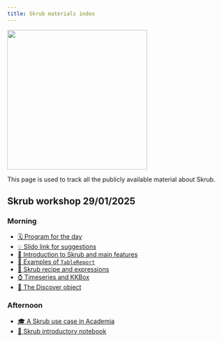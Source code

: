 ```yaml
---
title: Skrub materials index
---
```

![](images/skrub.svg){width=320}

This page is used to track all the publicly available material about Skrub. 


## Skrub workshop 29/01/2025

### Morning
- <a href="https://skrub-data.org/skrub-materials/skrub-workshop/skrub-day/skrub-day.html" target="_blank"> 🗓️ Program for the day</a>
- <a href="https://app.sli.do/event/wEt4CxjD8ZDeJAniLVHdDz">💡 Slido link for suggestions</a>
- <a href="https://skrub-data.org/skrub-materials/skrub-workshop/skrub-intro/skrub-intro.html">🤝 Introduction to Skrub and main features</a>
- <a href="https://skrub-data.org/skrub-reports/examples/">📑 Examples of `TableReport`</a> 
- <a href="">🌠 Skrub recipe and expressions</a>
- <a href="https://docs.google.com/presentation/d/1pIUHmqpSDi8GyRCJ_4pXUfPKEXeLoql-YxpVDK97Cxc/edit?usp=sharing">⌚ Timeseries and KKBox</a>
- <a href="">🔎 The Discover object</a>

### Afternoon
- <a href="https://skrub-data.org/skrub-materials/skrub-workshop/skrub-retrieve-merge-predict/skrub-retrieve-merge-predict.html">🎓 A Skrub use case in Academia</a>
- <a href="https://skrub-data.org/skrub-materials/skrub-intro-quarto.html">📔 Skrub introductory notebook</a>
